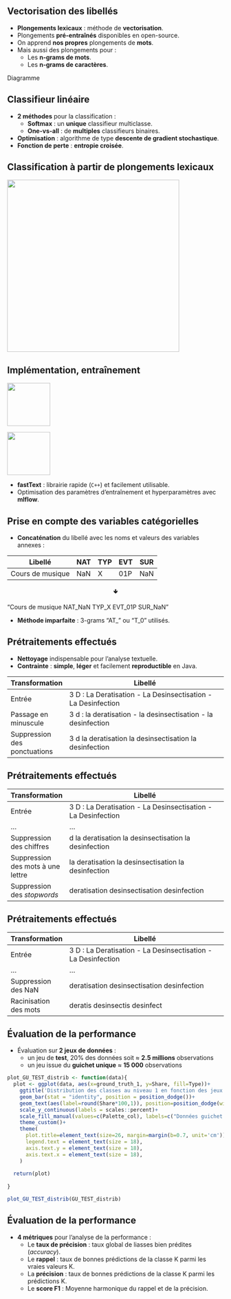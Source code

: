 

## Vectorisation des libellés

- [**Plongements lexicaux**]{.orange} : méthode de [**vectorisation**]{.blue2}.
- Plongements [**pré-entraînés**]{.orange} disponibles en open-source.
- On apprend [**nos propres**]{.orange} plongements de [**mots**]{.blue2}.
- Mais aussi des plongements pour :
  - Les [**n-grams de mots**]{.blue2}.
  - Les [**n-grams de caractères**]{.blue2}.

Diagramme

## Classifieur linéaire

- [**2 méthodes**]{.orange} pour la classification : 
  - [**Softmax**]{.blue2} : un [**unique**]{.green2} classifieur multiclasse.
  - [**One-vs-all**]{.blue2} : de [**multiples**]{.green2} classifieurs binaires.
- [**Optimisation**]{.orange} : algorithme de type [**descente de gradient stochastique**]{.blue2}.
- [**Fonction de perte**]{.orange} : [**entropie croisée**]{.blue2}.

## Classification à partir de plongements lexicaux

![](img/fastText_desc_ape.png){height="400" fig-align="center"}

## Implémentation, entraînement

::: {layout-ncol=2}
![](img/fasttext.png){height="100"}

![](img/mlflow.png){height="100"}
:::

- [**fastText**]{.blue2} : librairie rapide (`C++`) et facilement utilisable.
- Optimisation des paramètres d'entraînement et hyperparamètres avec [**mlflow**]{.blue2}.

## Prise en compte des variables catégorielles

- [**Concaténation**]{.orange} du libellé avec les noms et valeurs des variables annexes :

Libellé | NAT | TYP | EVT | SUR | 
--------|-----|-----|-----|-----|
Cours de musique | NaN | X | 01P |NaN

<center>
&#129155;
</center>

"Cours de musique [NAT]{.green2}\_[NaN]{.blue2} [TYP]{.green2}\_[X]{.blue2} [EVT]{.green2}\_[01P]{.blue2} [SUR]{.green2}\_[NaN]{.blue2}"

- [**Méthode imparfaite**]{.orange} : 3-grams "AT_" ou "T_0" utilisés.

## Prétraitements effectués

-  [**Nettoyage**]{.orange} indispensable pour l'analyse textuelle.
- [**Contrainte**]{.orange} : [**simple**]{.blue2}, [**léger**]{.blue2} et facilement [**reproductible**]{.blue2} en Java.


Transformation | Libellé |
--|-------------|
Entrée | 3 D : La Deratisation - La Desinsectisation - La Desinfection |
Passage en minuscule | 3 d : la deratisation - la desinsectisation - la desinfection |
Suppression des ponctuations | 3 d la deratisation la desinsectisation la desinfection |

## Prétraitements effectués

Transformation | Libellé |
--|-------------|
Entrée | 3 D : La Deratisation - La Desinsectisation - La Desinfection |
... | ... |
Suppression des chiffres | d la deratisation la desinsectisation la desinfection |
Suppression des mots à une lettre | la deratisation la desinsectisation la desinfection |
Suppression des *stopwords* | deratisation desinsectisation desinfection |

## Prétraitements effectués

Transformation | Libellé |
--|-------------|
Entrée | 3 D : La Deratisation - La Desinsectisation - La Desinfection |
... | ... |
Suppression des NaN | deratisation desinsectisation desinfection |
Racinisation des mots | deratis desinsectis desinfect |



## Évaluation de la performance

- Évaluation sur [**2 jeux de données**]{.orange} :
  - un jeu de [**test**]{.blue2}, 20\% des données soit [$\approx$ **2.5 millions**]{.green2} observations
  - un jeu issue du [**guichet unique**]{.blue2} [$\approx$ **15 000**]{.green2} observations


```r

plot_GU_TEST_distrib <- function(data){
  plot <- ggplot(data, aes(x=ground_truth_1, y=Share, fill=Type))+
    ggtitle('Distribution des classes au niveau 1 en fonction des jeux de données')+
    geom_bar(stat = "identity", position = position_dodge())+
    geom_text(aes(label=round(Share*100,1)), position=position_dodge(width=0.9), vjust=-0.25, size=4)+
    scale_y_continuous(labels = scales::percent)+
    scale_fill_manual(values=c(Palette_col), labels=c("Données guichet unique", "Données test"))+
    theme_custom()+
    theme(
      plot.title=element_text(size=26, margin=margin(b=0.7, unit='cm')),
      legend.text = element_text(size = 18),
      axis.text.y = element_text(size = 18),
      axis.text.x = element_text(size = 18),
    )
  
  return(plot)
  
}

plot_GU_TEST_distrib(GU_TEST_distrib)


```



## Évaluation de la performance

- [**4 métriques**]{.orange} pour l'analyse de la performance : 
  - Le [**taux de précision**]{.blue2} : taux global de liasses bien prédites (*accuracy*).
  - Le [**rappel**]{.blue2} : taux de bonnes prédictions de la classe K parmi les vraies valeurs K.
  - La [**précision**]{.blue2} : taux de bonnes prédictions de la classe K parmi les prédictions K.
  - Le [**score F1**]{.blue2} : Moyenne harmonique du rappel et de la précision.

